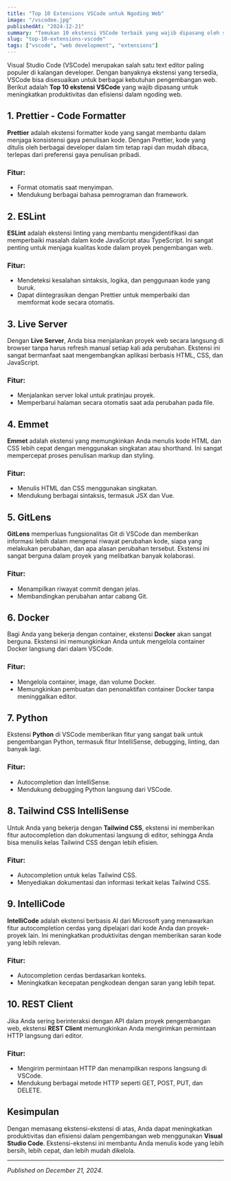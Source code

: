 ```yaml
---
title: "Top 10 Extensions VSCode untuk Ngoding Web"
image: "/vscodee.jpg"
publishedAt: "2024-12-21"
summary: "Temukan 10 ekstensi VSCode terbaik yang wajib dipasang oleh setiap developer web untuk meningkatkan produktivitas dan efisiensi dalam ngoding."
slug: "top-10-extensions-vscode"
tags: ["vscode", "web development", "extensions"]
---
```


Visual Studio Code (VSCode) merupakan salah satu text editor paling populer di kalangan developer. Dengan banyaknya ekstensi yang tersedia, VSCode bisa disesuaikan untuk berbagai kebutuhan pengembangan web. Berikut adalah **Top 10 ekstensi VSCode** yang wajib dipasang untuk meningkatkan produktivitas dan efisiensi dalam ngoding web.

## 1. Prettier - Code Formatter

**Prettier** adalah ekstensi formatter kode yang sangat membantu dalam menjaga konsistensi gaya penulisan kode. Dengan Prettier, kode yang ditulis oleh berbagai developer dalam tim tetap rapi dan mudah dibaca, terlepas dari preferensi gaya penulisan pribadi.

### Fitur:

- Format otomatis saat menyimpan.
- Mendukung berbagai bahasa pemrograman dan framework.

## 2. ESLint

**ESLint** adalah ekstensi linting yang membantu mengidentifikasi dan memperbaiki masalah dalam kode JavaScript atau TypeScript. Ini sangat penting untuk menjaga kualitas kode dalam proyek pengembangan web.

### Fitur:

- Mendeteksi kesalahan sintaksis, logika, dan penggunaan kode yang buruk.
- Dapat diintegrasikan dengan Prettier untuk memperbaiki dan memformat kode secara otomatis.

## 3. Live Server

Dengan **Live Server**, Anda bisa menjalankan proyek web secara langsung di browser tanpa harus refresh manual setiap kali ada perubahan. Ekstensi ini sangat bermanfaat saat mengembangkan aplikasi berbasis HTML, CSS, dan JavaScript.

### Fitur:

- Menjalankan server lokal untuk pratinjau proyek.
- Memperbarui halaman secara otomatis saat ada perubahan pada file.

## 4. Emmet

**Emmet** adalah ekstensi yang memungkinkan Anda menulis kode HTML dan CSS lebih cepat dengan menggunakan singkatan atau shorthand. Ini sangat mempercepat proses penulisan markup dan styling.

### Fitur:

- Menulis HTML dan CSS menggunakan singkatan.
- Mendukung berbagai sintaksis, termasuk JSX dan Vue.

## 5. GitLens

**GitLens** memperluas fungsionalitas Git di VSCode dan memberikan informasi lebih dalam mengenai riwayat perubahan kode, siapa yang melakukan perubahan, dan apa alasan perubahan tersebut. Ekstensi ini sangat berguna dalam proyek yang melibatkan banyak kolaborasi.

### Fitur:

- Menampilkan riwayat commit dengan jelas.
- Membandingkan perubahan antar cabang Git.

## 6. Docker

Bagi Anda yang bekerja dengan container, ekstensi **Docker** akan sangat berguna. Ekstensi ini memungkinkan Anda untuk mengelola container Docker langsung dari dalam VSCode.

### Fitur:

- Mengelola container, image, dan volume Docker.
- Memungkinkan pembuatan dan penonaktifan container Docker tanpa meninggalkan editor.

## 7. Python

Ekstensi **Python** di VSCode memberikan fitur yang sangat baik untuk pengembangan Python, termasuk fitur IntelliSense, debugging, linting, dan banyak lagi.

### Fitur:

- Autocompletion dan IntelliSense.
- Mendukung debugging Python langsung dari VSCode.

## 8. Tailwind CSS IntelliSense

Untuk Anda yang bekerja dengan **Tailwind CSS**, ekstensi ini memberikan fitur autocompletion dan dokumentasi langsung di editor, sehingga Anda bisa menulis kelas Tailwind CSS dengan lebih efisien.

### Fitur:

- Autocompletion untuk kelas Tailwind CSS.
- Menyediakan dokumentasi dan informasi terkait kelas Tailwind CSS.

## 9. IntelliCode

**IntelliCode** adalah ekstensi berbasis AI dari Microsoft yang menawarkan fitur autocompletion cerdas yang dipelajari dari kode Anda dan proyek-proyek lain. Ini meningkatkan produktivitas dengan memberikan saran kode yang lebih relevan.

### Fitur:

- Autocompletion cerdas berdasarkan konteks.
- Meningkatkan kecepatan pengkodean dengan saran yang lebih tepat.

## 10. REST Client

Jika Anda sering berinteraksi dengan API dalam proyek pengembangan web, ekstensi **REST Client** memungkinkan Anda mengirimkan permintaan HTTP langsung dari editor.

### Fitur:

- Mengirim permintaan HTTP dan menampilkan respons langsung di VSCode.
- Mendukung berbagai metode HTTP seperti GET, POST, PUT, dan DELETE.

## Kesimpulan

Dengan memasang ekstensi-ekstensi di atas, Anda dapat meningkatkan produktivitas dan efisiensi dalam pengembangan web menggunakan **Visual Studio Code**. Ekstensi-ekstensi ini membantu Anda menulis kode yang lebih bersih, lebih cepat, dan lebih mudah dikelola.

---

_Published on December 21, 2024_.
